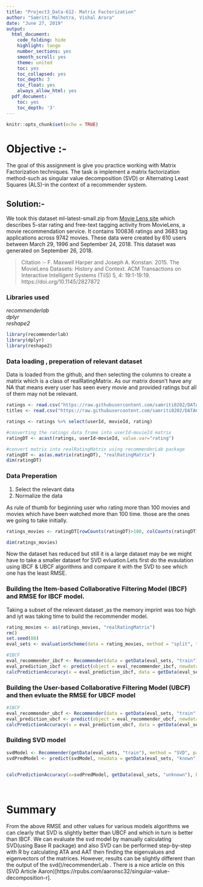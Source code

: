 ---
title: "Project3_Data-612- Matrix Factorization"
author: "Samriti Malhotra, Vishal Arora"
date: "June 27, 2019"
output:
  html_document:
    code_folding: hide
    highlight: tango
    number_sections: yes
    smooth_scroll: yes
    theme: united
    toc: yes
    toc_collapsed: yes
    toc_depth: 3
    toc_float: yes
    always_allow_html: yes
  pdf_document:
    toc: yes
    toc_depth: '3'
---

```{r setup, include=FALSE}
knitr::opts_chunk$set(echo = TRUE)
```

# Objective :-                 
The goal of this assignment is give you practice working with Matrix Factorization techniques.
The task is implement a matrix factorization method-such as singular value decomposition (SVD) or Alternating Least Squares (ALS)-in the context of a recommender system.                         

## Solution:- 
We took this dataset ml-latest-small.zip from [Movie Lens site](https://grouplens.org/datasets/movielens/latest/) which describes 5-star rating and free-text tagging activity from MovieLens, a movie recommendation service. It contains 100836 ratings and 3683 tag applications across 9742 movies. These data were created by 610 users between March 29, 1996 and September 24, 2018. This dataset was generated on September 26, 2018.

> Citation :- F. Maxwell Harper and Joseph A. Konstan. 2015. The MovieLens Datasets: History and Context. ACM Transactions on Interactive Intelligent Systems (TiiS) 5, 4: 19:1-19:19. https://doi.org/10.1145/2827872

### Libraries used

*recommenderlab*              
*dplyr*                  
*reshape2*                     
```{r message=FALSE, warning=FALSE, eval=TRUE, echo=FALSE}
library(recommenderlab)
library(dplyr)
library(reshape2)
```


### Data loading , preperation of relevant dataset

Data is loaded from the github, and then selecting the columns to create a matrix which is a class of realRatingMatrix.
As our matrix doesn't have any NA that means every user has seen every movie and provided ratings but all of them may not be relevant.
```{r}


ratings <- read.csv("https://raw.githubusercontent.com/samriti0202/DATA612-RecommenderSystems/master/Project2/ratings.csv")
titles <- read.csv("https://raw.githubusercontent.com/samriti0202/DATA612-RecommenderSystems/master/Project2/movies.csv")

ratings <- ratings %>% select(userId, movieId, rating) 

#converting the ratings data frame into userId-movieId matrix 
ratingDT <- acast(ratings, userId~movieId, value.var="rating")

#convert matrix into realRatingMatrix using recommenderLab package
ratingDT <- as(as.matrix(ratingDT), "realRatingMatrix")
dim(ratingDT)
```


### Data Preperation                        
1) Select the relevant data                
2) Normalize the data              

As rule of thumb for beginning user who rating more than 100 movies and movies which have been watched more than 100 time. those are the ones we going to take initially.


```{r}
ratings_movies <- ratingDT[rowCounts(ratingDT)>100, colCounts(ratingDT)>100]

dim(ratings_movies)


```

Now the dataset has reduced but  still it is a large dataset may be we might have to take a smaller dataset for SVD evluation.Lets first do the evaulation using IBCF & UBCF algorithms and compare it with the SVD to see which one has the least RMSE.


### Building the Item-based Collaborative Filtering Model (IBCF) and RMSE for IBCF model.  
Taking a subset of the relevant dataset ,as the memory imprint was too high and iyt was taking time to build the recommender model.

```{r}
rating_movies <- as(ratings_movies, "realRatingMatrix")
rm()
set.seed(88)
eval_sets <- evaluationScheme(data = rating_movies, method = "split", train = 0.8, given = -1, goodRating = 3,k=1)

#IBCF
eval_recommender_ibcf <- Recommender(data = getData(eval_sets, "train"), method = "IBCF", parameter = NULL)
eval_prediction_ibcf <- predict(object = eval_recommender_ibcf, newdata = getData(eval_sets, "known"), n = 10, type = "ratings")
calcPredictionAccuracy(x = eval_prediction_ibcf, data = getData(eval_sets, "unknown"), byUser = FALSE)


```



### Building the User-based Collaborative Filtering Model (UBCF)  and then evluate the RMSE for UBCF model

```{r}
#IBCF
eval_recommender_ubcf <- Recommender(data = getData(eval_sets, "train"), method = "UBCF", parameter = NULL)
eval_prediction_ubcf <- predict(object = eval_recommender_ubcf, newdata = getData(eval_sets, "known"), n = 10, type = "ratings")
calcPredictionAccuracy(x = eval_prediction_ubcf, data = getData(eval_sets, "unknown"), byUser = FALSE)
```
### Building SVD model

```{r}
svdModel <- Recommender(getData(eval_sets, "train"), method = "SVD", parameter = list(k = 50))
svdPredModel <- predict(svdModel, newdata = getData(eval_sets, "known"), type = "ratings")


calcPredictionAccuracy(x=svdPredModel, getData(eval_sets, "unknown"), byUser = FALSE) 




```


# Summary

From the above RMSE and other values for various models algorithms we can clearly that SVD is slightly better than UBCF and which in turn is better than IBCF. We can evaluate the svd model by manually calculating SVD(using Base R package) and also SVD can be performed step-by-step with R by calculating ATA and AAT then finding the eigenvalues and eigenvectors of the matrices. However,  results can be slightly different than the output of the svd()/recommenderLab .  There is a nice article on this (SVD Article Aaron)[https://rpubs.com/aaronsc32/singular-value-decomposition-r].










